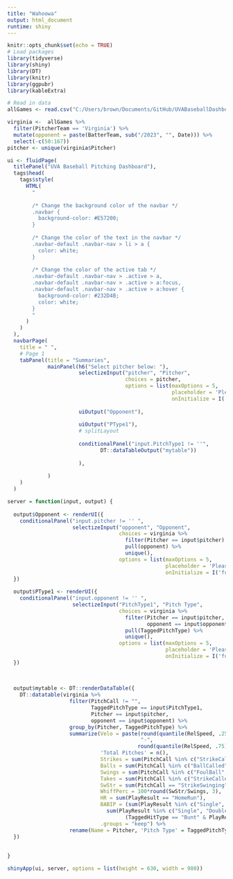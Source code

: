 ```yaml
---
title: "Wahoowa"
output: html_document
runtime: shiny
---
```


```r
knitr::opts_chunk$set(echo = TRUE)
# Load packages
library(tidyverse)
library(shiny)
library(DT)
library(knitr)
library(ggpubr)
library(kableExtra)

# Read in data
allGames <- read.csv("C:/Users/brown/Documents/GitHub/UVABaseballDashboard/2023 Season Data.csv")

virginia <-  allGames %>%
  filter(PitcherTeam == 'Virginia') %>%
  mutate(opponent = paste(BatterTeam, sub("/2023", "", Date))) %>%
  select(-c(50:167))
pitcher <- unique(virginia$Pitcher)
```

```r
ui <- fluidPage(
  titlePanel("UVA Baseball Pitching Dashboard"),
  tags$head(
    tags$style(
      HTML(
        "
        
        /* Change the background color of the navbar */
        .navbar {
          background-color: #E57200;
        }
        
        /* Change the color of the text in the navbar */
        .navbar-default .navbar-nav > li > a {
          color: white;
        }
        
        /* Change the color of the active tab */
        .navbar-default .navbar-nav > .active > a,
        .navbar-default .navbar-nav > .active > a:focus,
        .navbar-default .navbar-nav > .active > a:hover {
          background-color: #232D4B;
          color: white;
        }
        "
      )
    )
  ),
  navbarPage(
    title = " ",
    # Page 1
    tabPanel(title = "Summaries",
             mainPanel(h6("Select pitcher below: "), 
                       selectizeInput("pitcher", "Pitcher", 
                                      choices = pitcher, 
                                      options = list(maxOptions = 5, 
                                                     placeholder = 'Please select an option below',
                                                     onInitialize = I('function() { this.setValue(""); }'))),
                       
                       uiOutput("Opponent"),
                       
                       uiOutput("PType1"),
                       # splitLayout
                       
                       conditionalPanel("input.PitchType1 != ''",
                              DT::dataTableOutput("mytable"))
                       
                       ),
             
             )
    )
  )

server = function(input, output) {
  
  output$Opponent <- renderUI({
    conditionalPanel("input.pitcher != '' ",
                     selectizeInput("opponent", "Opponent", 
                                    choices = virginia %>% 
                                      filter(Pitcher == input$pitcher) %>% 
                                      pull(opponent) %>% 
                                      unique(),
                                    options = list(maxOptions = 5, 
                                                   placeholder = 'Please select an option below',
                                                   onInitialize = I('function() { this.setValue(""); }'))))
  })
  
  output$PType1 <- renderUI({
    conditionalPanel("input.opponent != '' ",
                     selectizeInput("PitchType1", "Pitch Type", 
                                    choices = virginia %>% 
                                      filter(Pitcher == input$pitcher,
                                             opponent == input$opponent) %>% 
                                      pull(TaggedPitchType) %>% 
                                      unique(), 
                                    options = list(maxOptions = 5, 
                                                   placeholder = 'Please select an option below',
                                                   onInitialize = I('function() { this.setValue(""); }'))))
  })
  
  
  
  output$mytable <- DT::renderDataTable({
    DT::datatable(virginia %>%
                    filter(PitchCall != "",
                           TaggedPitchType == input$PitchType1,
                           Pitcher == input$pitcher,
                           opponent == input$opponent) %>%
                    group_by(Pitcher, TaggedPitchType) %>%
                    summarize(Velo = paste(round(quantile(RelSpeed, .25), 1), 
                                           "-",
                                          round(quantile(RelSpeed, .75), 1)),
                              'Total Pitches' = n(),
                              Strikes = sum(PitchCall %in% c("StrikeCalled", "StrikeSwinging", "FoulBall", "InPlay")),
                              Balls = sum(PitchCall %in% c("BallCalled", "HitByPitch", "BallinDirt", "BallIntentional")),
                              Swings = sum(PitchCall %in% c("FoulBall", "InPlay", "StrikeSwinging")),
                              Takes = sum(PitchCall %in% c("StrikeCalled", "BallCalled", "HitByPitch", "BallinDirt")),
                              SwStr = sum(PitchCall == "StrikeSwinging"),
                              WhiffPerc = 100*round(SwStr/Swings, 3),
                              HR = sum(PlayResult == "HomeRun"),
                              BABIP = (sum(PlayResult %in% c("Single", "Double", "Triple"))/
                                sum(PlayResult %in% c("Single", "Double", "Triple", "Out", "Error", "FieldersChoice") | 
                                      (TaggedHitType == "Bunt" & PlayResult == "Sacrifice"))) %>% round(3),
                              .groups = "keep") %>%
                    rename(Name = Pitcher, 'Pitch Type' = TaggedPitchType) )
  })
  
  
}

shinyApp(ui, server, options = list(height = 630, width = 980))
```

